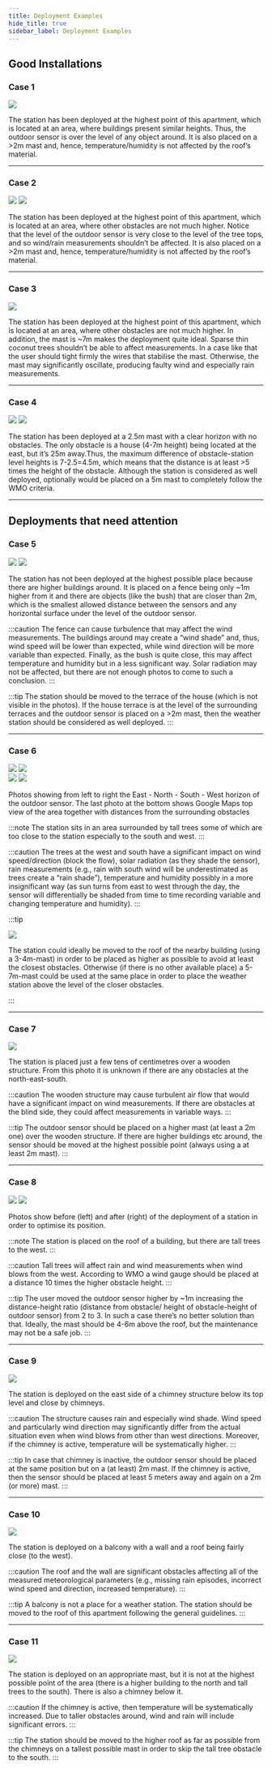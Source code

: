 ```yaml
---
title: Deployment Examples
hide_title: true
sidebar_label: Deployment Examples
---
```



## Good Installations

### Case 1

<div class="explanation">
    <img src={useBaseUrl("img/wxm-devices/deployments/good-example-1.jpg")} />
    <p>
    The station has been deployed at the highest point of this apartment, which is located at an area, where buildings present similar heights. Thus, the outdoor sensor is over the level of any object around. It is also placed on a >2m mast and, hence, temperature/humidity is not  affected by the roof’s material.
    </p>
</div>

<hr/>

### Case 2

<div class="explanation horizontal">
    <div class="images">
      <img src={useBaseUrl("img/wxm-devices/deployments/good-example-2.jpg")} />
      <img src={useBaseUrl("img/wxm-devices/deployments/good-example-3.jpg")} />
    </div>
    <div class="copy">
        <p>
            The station has been deployed at the highest point of this apartment, which is located at an area, where other obstacles are not much higher. Notice that the level of the outdoor sensor is very close to the level of the tree tops, and so wind/rain measurements shouldn’t be affected. It is also placed on a >2m mast and, hence, temperature/humidity is not  affected by the roof’s material.
        </p>
      </div>
  </div>
  
  <hr/>

### Case 3

<div class="explanation">
    <img src={useBaseUrl("img/wxm-devices/deployments/good-example-4.png")} />
    <p>
    The station has been deployed at the highest point of this apartment, which is located at an area, where other obstacles are not much higher. In addition, the mast is ~7m makes the deployment quite ideal. Sparse thin coconut trees shouldn’t be able to affect measurements. In a case like that the user should tight firmly the wires that stabilise the mast. Otherwise, the mast may significantly oscillate, producing faulty wind and especially rain measurements.
    </p>
</div>

<hr/>

### Case 4

<div class="explanation horizontal">
    <div class="images">
      <img src={useBaseUrl("img/wxm-devices/deployments/good-example-5.jpg")} />
      <img src={useBaseUrl("img/wxm-devices/deployments/good-example-6.png")} />
    </div>
    <div class="copy">
        <p>
        The station has been deployed at a 2.5m mast with a clear horizon with no obstacles. The only obstacle is a house (4-7m height) being located at the east, but it’s 25m away.Thus, the maximum difference of obstacle-station level heights is 7-2.5=4.5m, which means that the distance is at least >5 times the height of the obstacle. Although the station is considered as well deployed, optionally would be placed on a 5m mast to completely follow the WMO criteria.
        </p>
      </div>
  </div>
  
  <hr/>


## Deployments that need attention

### Case 5

<div class="explanation horizontal">
    <div class="images">
      <img src={useBaseUrl("img/wxm-devices/deployments/bad-example-1.jpg")} />
      <img src={useBaseUrl("img/wxm-devices/deployments/bad-example-2.jpg")} />
    </div>
    <div class="copy">
        <p>
        The station has not been deployed at the highest possible place because there are higher buildings around. It is placed on a fence being only ~1m higher from it and there are objects (like the bush) that are closer than 2m, which is the smallest allowed distance between the sensors and any horizontal surface under the level of the outdoor sensor.
        </p>
    </div>

:::caution
The fence can cause turbulence that may affect the wind measurements. The buildings around may create a “wind shade” and, thus, wind speed will be lower than expected, while wind direction will be more variable than expected. Finally, as the bush is quite close, this may affect temperature and humidity but in a less significant way. Solar radiation may not be affected, but there are not enough photos to come to such a conclusion.
:::

:::tip
The station should be moved to the terrace of the house (which is not visible in the photos). If the house terrace is at the level of the surrounding terraces and the outdoor sensor is placed on a >2m mast, then the weather station should be considered as well deployed.
:::

</div>

<hr/>

### Case 6

<div class="explanation horizontal">
    <div class="images">
      <img src={useBaseUrl("img/wxm-devices/deployments/bad-example-3.jpg")} />
      <img src={useBaseUrl("img/wxm-devices/deployments/bad-example-4.png")} />
    </div>
    <div class="images">
        <img src={useBaseUrl("img/wxm-devices/deployments/bad-example-5.png")} />
        <img src={useBaseUrl("img/wxm-devices/deployments/bad-example-6.png")} />
      </div>
    <div class="copy">
        <p>
        Photos showing from left to right the East - North - South - West horizon of the outdoor sensor. The last photo at the bottom shows Google Maps top view of the area together with distances from the surrounding obstacles
        </p>
    </div>

:::note
The station sits in an area surrounded by tall trees some of which are too close to the station especially to the south and west.
:::

:::caution
The trees at the west and south have a significant impact on wind speed/direction (block the flow), solar radiation (as they shade the sensor), rain measurements (e.g., rain with south wind will be underestimated as trees create a “rain shade”), temperature and humidity possibly in a more insignificant way (as sun turns from east to west through the day, the sensor will differentially be shaded from time to time recording variable and changing temperature and humidity).
:::

:::tip
<div class="explanation">
    <img src={useBaseUrl("img/wxm-devices/deployments/bad-example-7.png")} />
    <p>
    The station could ideally be moved to the roof of the nearby building (using a 3-4m-mast) in order to be placed as higher as possible to avoid at least the closest obstacles. Otherwise (if there is no other available place) a 5-7m-mast could be used at the same place in order to place the weather station above the level of the closer obstacles.
    </p>
</div>
:::
</div>

<hr/>

### Case 7

<div class="explanation">
    <img src={useBaseUrl("img/wxm-devices/deployments/bad-example-8.jpg")} />
    <p>
    The station is placed just a few tens of centimetres over a wooden structure. From this photo it is unknown if there are any obstacles at the north-east-south.
    </p>
</div>

:::caution
The wooden structure may cause turbulent air flow that would have a significant impact on wind measurements. If there are obstacles at the blind side, they could affect measurements in variable ways.
:::

:::tip
The outdoor sensor should be placed on a higher mast (at least a 2m one) over the wooden structure. If there are higher buildings etc around, the sensor should be moved at the highest possible point (always using a at least 2m mast).
:::

<hr/>

### Case 8

<div class="explanation horizontal">
    <div class="images">
      <img src={useBaseUrl("img/wxm-devices/deployments/bad-example-9.png")} />
      <img src={useBaseUrl("img/wxm-devices/deployments/bad-example-10.png")} />
    </div>
    <div class="copy">
        <p>
        Photos show before (left) and after (right) of the deployment of a station in order to optimise its position.
        </p>
    </div>

:::note
The station is placed on the roof of a building, but there are tall trees to the west.
:::

:::caution
Tall trees will affect rain and wind measurements when wind blows from the west. According to WMO a wind gauge should be placed at a distance 10 times the higher obstacle height.
:::

:::tip
The user moved the outdoor sensor higher by ~1m increasing the  distance-height ratio (distance from obstacle/ height of obstacle-height of outdoor sensor) from 2 to 3. In such a case there’s no better solution than that. Ideally, the mast should be 4-6m above the roof, but the maintenance may not be a safe job.
:::
</div>

<hr/>

### Case 9

<div class="explanation">
    <div class="images">
      <img src={useBaseUrl("img/wxm-devices/deployments/bad-example-11.jpg")} />
    </div>
    <div class="copy">
        <p>
        The station is deployed on the east side of a chimney structure below its top level and close by chimneys.
        </p>
    </div>
</div>

:::caution
The structure causes rain and especially wind shade. Wind speed and particularly wind direction may significantly differ from the actual situation even when wind blows from other than west directions. Moreover, if the chimney is active, temperature will be systematically higher.
:::

:::tip
In case that chimney is inactive, the outdoor sensor should be placed at the same position but on a (at least) 2m mast. If the chimney is active, then the sensor should be placed at least 5 meters away and again on a 2m (or more) mast.
:::

<hr/>

### Case 10

<div class="explanation">
    <div class="images">
      <img src={useBaseUrl("img/wxm-devices/deployments/bad-example-12.jpg")} />
    </div>
    <div class="copy">
        <p>
            The station is deployed on a balcony with a wall and a roof being fairly close (to the west).
        </p>
    </div>
</div>

:::caution
The roof and the wall are significant obstacles affecting all of the measured meteorological parameters (e.g., missing rain episodes, incorrect wind speed and direction, increased temperature).
:::

:::tip
A balcony is not a place for a weather station. The station should be moved to the roof of this apartment following the general guidelines.
:::

<hr/>

### Case 11

<div class="explanation">
    <div class="images">
      <img src={useBaseUrl("img/wxm-devices/deployments/bad-example-13.png")} />
    </div>
    <div class="copy">
        <p>
        The station is deployed on an appropriate mast, but it is not at the highest possible point of the area (there is a higher building to the north and tall trees to the south). There is also a chimney below it.
        </p>
    </div>
</div>

:::caution
If the chimney is active, then temperature will be systematically increased. Due to taller obstacles around, wind and rain will include significant errors.
:::

:::tip
The station should be moved to the higher roof as far as possible from the chimneys on a tallest possible mast in order to skip the tall tree obstacle to the south.
:::